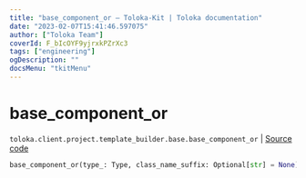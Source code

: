 ```yaml
---
title: "base_component_or — Toloka-Kit | Toloka documentation"
date: "2023-02-07T15:41:46.597075"
author: ["Toloka Team"]
coverId: F_bIcOYF9yjrxkPZrXc3
tags: ["engineering"]
ogDescription: ""
docsMenu: "tkitMenu"
---
```


# base_component_or
`toloka.client.project.template_builder.base.base_component_or` | [Source code](https://github.com/Toloka/toloka-kit/blob/v1.1.3/src/client/project/template_builder/base.py#L153)

```python
base_component_or(type_: Type, class_name_suffix: Optional[str] = None)
```